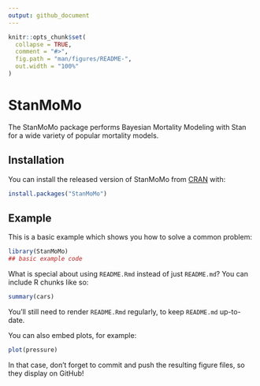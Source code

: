 ```yaml
---
output: github_document
---
```


<!-- README.md is generated from README.Rmd. Please edit that file -->

```r
knitr::opts_chunk$set(
  collapse = TRUE,
  comment = "#>",
  fig.path = "man/figures/README-",
  out.width = "100%"
)
```

# StanMoMo

<!-- badges: start -->
<!-- badges: end -->

The StanMoMo package performs Bayesian Mortality Modeling with Stan for a wide variety of popular mortality models.

## Installation

You can install the released version of StanMoMo from [CRAN](https://CRAN.R-project.org) with:

``` r
install.packages("StanMoMo")
```

## Example

This is a basic example which shows you how to solve a common problem:

```r
library(StanMoMo)
## basic example code
```

What is special about using `README.Rmd` instead of just `README.md`? You can include R chunks like so:

```r
summary(cars)
```

You'll still need to render `README.Rmd` regularly, to keep `README.md` up-to-date.

You can also embed plots, for example:

```r
plot(pressure)
```

In that case, don't forget to commit and push the resulting figure files, so they display on GitHub!

